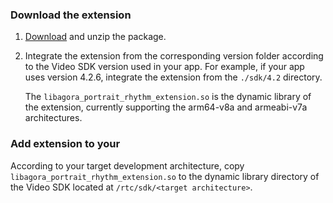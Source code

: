 <PlatformWrapper platform="android">

### Download the extension

1. [Download](https://download.agora.io/sdk/release/Agora_Portrait_Rhythm_SDK_for_Android_v1_2_0.zip?_gl=1*nexxqg*_gcl_au*MTYzNTEzMjI0Ni4xNzExMDk2MDA3*_ga*MjA2MzYxMjY4Mi4xNzAzMDczMjA1*_ga_BFVGG7E02W*MTcxODQ2OTk2NC4zMjkuMS4xNzE4NDcxNTYyLjAuMC4w) and unzip the <Vg k="RTEE_CM"/> package.

1. Integrate the extension from the corresponding version folder according to the Video SDK version used in your app. For example, if your app uses version 4.2.6, integrate the extension from the `./sdk/4.2` directory.

    The `libagora_portrait_rhythm_extension.so` is the dynamic library of the extension, currently supporting the arm64-v8a and armeabi-v7a architectures.

### Add extension to your <Vpl k="CLIENT"/>

According to your target development architecture, copy `libagora_portrait_rhythm_extension.so` to the dynamic library directory of the Video SDK located at `/rtc/sdk/<target architecture>`.

</PlatformWrapper>